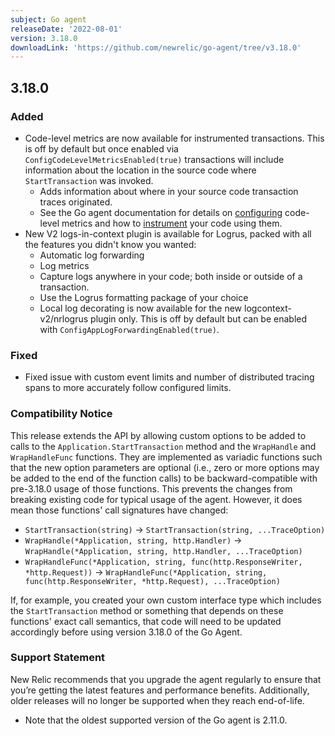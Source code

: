 ```yaml
---
subject: Go agent
releaseDate: '2022-08-01'
version: 3.18.0
downloadLink: 'https://github.com/newrelic/go-agent/tree/v3.18.0'
---
```

## 3.18.0
### Added
* Code-level metrics are now available for instrumented transactions. This is off by default but once enabled via `ConfigCodeLevelMetricsEnabled(true)` transactions will include information about the location in the source code where `StartTransaction` was invoked.
   * Adds information about where in your source code transaction traces originated.
   * See the Go agent documentation for details on [configuring](/docs/apm/agents/go-agent/configuration/go-agent-code-level-metrics-config) code-level metrics and how to [instrument](/docs/apm/agents/go-agent/instrumentation/go-agent-code-level-metrics-instrument) your code using them.
* New V2 logs-in-context plugin is available for Logrus, packed with all the features you didn't know you wanted:
   * Automatic log forwarding
   * Log metrics
   * Capture logs anywhere in your code; both inside or outside of a transaction.
   * Use the Logrus formatting package of your choice
   * Local log decorating is now available for the new logcontext-v2/nrlogrus plugin only. This is off by default but can be enabled with `ConfigAppLogForwardingEnabled(true)`.

### Fixed
 * Fixed issue with custom event limits and number of distributed tracing spans to more accurately follow configured limits.

### Compatibility Notice
This release extends the API by allowing custom options to be added to calls to the `Application.StartTransaction` method and the `WrapHandle` and `WrapHandleFunc` functions. They are implemented as variadic functions such that the new option parameters are optional (i.e., zero or more options may be added to the end of the function calls) to be backward-compatible with pre-3.18.0 usage of those functions.
This prevents the changes from breaking existing code for typical usage of the agent. However, it does mean those functions' call signatures have changed:
 * `StartTransaction(string)` -> `StartTransaction(string, ...TraceOption)`
 * `WrapHandle(*Application, string, http.Handler)` -> `WrapHandle(*Application, string, http.Handler, ...TraceOption)`
 * `WrapHandleFunc(*Application, string, func(http.ResponseWriter, *http.Request))` -> `WrapHandleFunc(*Application, string, func(http.ResponseWriter, *http.Request), ...TraceOption)`

If, for example, you created your own custom interface type which includes the `StartTransaction` method or something that depends on these functions' exact call semantics, that code will need to be updated accordingly before using version 3.18.0 of the Go Agent.

### Support Statement
New Relic recommends that you upgrade the agent regularly to ensure that you’re getting the latest features and performance benefits. Additionally, older releases will no longer be supported when they reach end-of-life.
* Note that the oldest supported version of the Go agent is 2.11.0.
